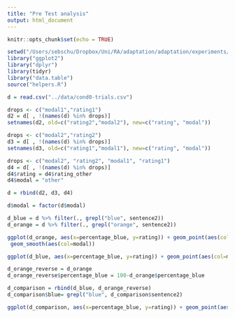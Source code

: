 ```yaml
---
title: "Pre Test analysis"
output: html_document
---
```


```r
knitr::opts_chunk$set(echo = TRUE)
```

```r

setwd("/Users/sebschu/Dropbox/Uni/RA/adaptation/adaptation/experiments/0_pre_test/analysis/")
library("ggplot2")
library("dplyr")
library(tidyr)
library("data.table")
source("helpers.R")

```

```r

d = read.csv("../data/cond0-trials.csv")

drops <- c("modal1","rating1")
d2 = d[ , !(names(d) %in% drops)]
setnames(d2, old=c("rating2","modal2"), new=c("rating", "modal"))

drops <- c("modal2","rating2")
d3 = d[ , !(names(d) %in% drops)]
setnames(d3, old=c("rating1","modal1"), new=c("rating", "modal"))

drops <- c("modal2", "rating2", "modal1", "rating1")
d4 = d[ , !(names(d) %in% drops)]
d4$rating = d4$rating_other
d4$modal = "other"

d = rbind(d2, d3, d4)

d$modal = factor(d$modal)

```


```r

d_blue = d %>% filter(., grepl("blue", sentence2))
d_orange = d %>% filter(., grepl("orange", sentence2))

ggplot(d_orange, aes(x=percentage_blue, y=rating)) + geom_point(aes(col=modal)) +
 geom_smooth(aes(col=modal))

ggplot(d_blue, aes(x=percentage_blue, y=rating)) + geom_point(aes(col=modal)) +  geom_smooth(aes(col=modal))

d_orange_reverse = d_orange
d_orange_reverse$percentage_blue = 100-d_orange$percentage_blue

d_comparison = rbind(d_blue, d_orange_reverse)
d_comparison$blue= grepl("blue", d_comparison$sentence2)

ggplot(d_comparison, aes(x=percentage_blue, y=rating)) + geom_point(aes(col=modal)) +  geom_smooth(aes(col=modal,linetype=blue))


```